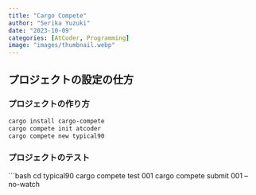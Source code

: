 ```yaml
---
title: "Cargo Compete"
author: "Serika Yuzuki"
date: "2023-10-09"
categories: [AtCoder, Programming]
image: "images/thumbnail.webp"
---
```


## プロジェクトの設定の仕方

### プロジェクトの作り方

```bash
cargo install cargo-compete
cargo compete init atcoder
cargo compete new typical90
```

### プロジェクトのテスト

```bash
cd typical90
cargo compete test 001
cargo compete submit 001 --no-watch
